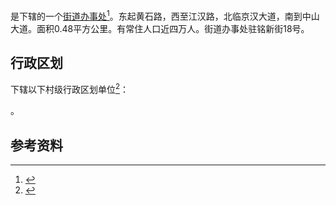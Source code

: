{{中国乡级行政区|42/01/02/002/000}}

'''{{PAGENAMEBASE}}'''是{{PRC admin/fullname|42/01/02/002/000|3}}下辖的一个[[街道办事处|街道办事处]]<ref>{{PRC admin/ref sgc|{{PRC admin/parent|42/01/02/002/000}}}}</ref>。东起黄石路，西至江汉路，北临京汉大道，南到中山大道。面积0.48平方公里。有常住人口近四万人。街道办事处驻铭新街18号。

== 行政区划 ==
{{PAGENAMEBASE}}下辖以下村级行政区划单位<ref>{{PRC admin/ref sgc|42/01/02/002/000}}</ref>：

{{PRC admin/children|42/01/02/002/000}}。

== 参考资料 ==
{{reflist}}

{{湖北行政区划小作品}}
{{PRC admin/navcat|42/01/02/002/000}}